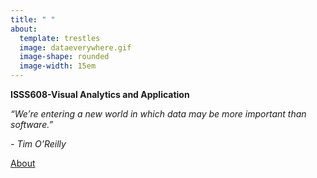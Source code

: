 ```yaml
---
title: " "
about:
  template: trestles
  image: dataeverywhere.gif
  image-shape: rounded
  image-width: 15em
---
```


<!-- Google tag (gtag.js) -->

```{=html}
<script async src="https://www.googletagmanager.com/gtag/js?id=G-65B5RWMGTX"></script>
```
```{=html}
<script>
  window.dataLayer = window.dataLayer || [];
  function gtag(){dataLayer.push(arguments);}
  gtag('js', new Date());

  gtag('config', 'G-65B5RWMGTX');
</script>
```
**ISSS608-Visual Analytics and Application**

*“We’re entering a new world in which data may be more important than software.”*

*- Tim O’Reilly*

[About](https://isss608gj.netlify.app/about)
